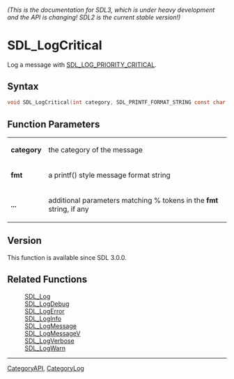 ====== (This is the documentation for SDL3, which is under heavy development and the API is changing! SDL2 is the current stable version!) ======
= SDL_LogCritical =

Log a message with [[SDL_LOG_PRIORITY_CRITICAL]].

== Syntax ==

<syntaxhighlight lang='c'>
void SDL_LogCritical(int category, SDL_PRINTF_FORMAT_STRING const char *fmt, ...) SDL_PRINTF_VARARG_FUNC(2);
</syntaxhighlight>

== Function Parameters ==

{|
|'''category'''
|the category of the message
|-
|'''fmt'''
|a printf() style message format string
|-
|'''...'''
|additional parameters matching % tokens in the '''fmt''' string, if any
|}

== Version ==

This function is available since SDL 3.0.0.

== Related Functions ==

:[[SDL_Log]]
:[[SDL_LogDebug]]
:[[SDL_LogError]]
:[[SDL_LogInfo]]
:[[SDL_LogMessage]]
:[[SDL_LogMessageV]]
:[[SDL_LogVerbose]]
:[[SDL_LogWarn]]

----
[[CategoryAPI]], [[CategoryLog]]


